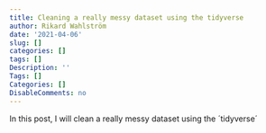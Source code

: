 ```yaml
---
title: Cleaning a really messy dataset using the tidyverse
author: Rikard Wahlström
date: '2021-04-06'
slug: []
categories: []
tags: []
Description: ''
Tags: []
Categories: []
DisableComments: no
---
```


In this post, I will clean a really messy dataset using the ´tidyverse´



